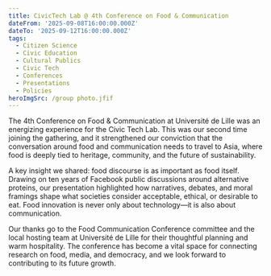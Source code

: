 ```yaml
---
title: CivicTech Lab @ 4th Conference on Food & Communication
dateFrom: '2025-09-08T16:00:00.000Z'
dateTo: '2025-09-12T16:00:00.000Z'
tags:
  - Citizen Science
  - Civic Education
  - Cultural Publics
  - Civic Tech
  - Conferences
  - Presentations
  - Policies
heroImgSrc: /group photo.jfif
---
```


The 4th Conference on Food & Communication at Université de Lille was an energizing experience for the Civic Tech Lab. This was our second time joining the gathering, and it strengthened our conviction that the conversation around food and communication needs to travel to Asia, where food is deeply tied to heritage, community, and the future of sustainability.

A key insight we shared: food discourse is as important as food itself. Drawing on ten years of Facebook public discussions around alternative proteins, our presentation highlighted how narratives, debates, and moral framings shape what societies consider acceptable, ethical, or desirable to eat. Food innovation is never only about technology—it is also about communication.

Our thanks go to the Food Communication Conference committee and the local hosting team at Université de Lille for their thoughtful planning and warm hospitality. The conference has become a vital space for connecting research on food, media, and democracy, and we look forward to contributing to its future growth.
